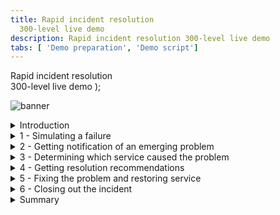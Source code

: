 ```yaml
---
title: Rapid incident resolution
  300-level live demo
description: Rapid incident resolution 300-level live demo
tabs: [ 'Demo preparation', 'Demo script']
---
```


  <span>
    Rapid incident resolution <br/> 300-level live demo
  </span> );

![banner](./images/Incident-Resolution-300-Prep.jpg)

<span id="place1"></span>

<details>
<summary>Introduction</summary>
<br/>

In this demo, I’ll show you how Cloud Pak for Watson AIOps helps SREs and IT Ops quickly identify, diagnose, and resolve incidents across mission-critical workloads.
<br/>
You’ll see how:<br/><br/>
•	Watson AIOps intelligently correlates multiple disparate sources of information such as logs, metrics, events, and topology;<br/>
•	All of this information is condensed and presented in actionable alerts instead of large quantities of unrelated alerts, and;<br/>
•	You can resolve a problem within seconds to minutes of being notified using Watson AIOps’ automation capabilities<br/><br/>
We will be using an application called Quote of the Day, which  will serve as a proxy for any type of app. This is a content delivery app that serves up random quotations. The application is built on a microservices architecture and the services are running on Kubernetes.
<br/><br/>

**[Go to top](#place1)**

</details>

<details>

<summary>1 - Simulating a failure</summary>

<br/>

| **1.1** | **Navigate to the Anomaly Generator and input sources** |
| :--- | :--- |
| **Actions** | Navigate to the **Anomaly Generator**<br/><br/>Choose **Rating service failure**<br/><br/>Click **Start** |
| **Narration** | To see how this all works, I’m going to generate an anomaly in our application.  &nbsp; &nbsp; &nbsp; &nbsp; &nbsp; &nbsp; &nbsp; &nbsp; &nbsp; &nbsp; &nbsp; &nbsp; &nbsp; &nbsp; &nbsp; &nbsp; &nbsp; &nbsp; &nbsp; &nbsp; &nbsp; &nbsp; &nbsp; &nbsp; &nbsp; &nbsp; &nbsp; &nbsp; &nbsp; &nbsp; &nbsp; &nbsp; &nbsp; &nbsp; &nbsp; &nbsp; &nbsp; &nbsp; &nbsp; &nbsp; &nbsp; &nbsp; &nbsp; &nbsp; &nbsp; &nbsp; &nbsp; &nbsp; &nbsp; &nbsp; |
| **Screenshot** | <br/> ![Quote of the Day app](./images/quote-app.png) |
| **Action** | The anomaly generator will take a minute or so to start showing alerts in Slack<br/><br/> While it is running, navigate to the various input sources: Prometheus and ELK |
| **Narration** | Without Watson AIOps, we would get all sorts of alerts and notifications from multiple sources when a problem occurs.<br/><br/>Prometheus would start firing alerts, but we would have to look at them manually to find out if they are related.<br/><br/>Same with ELK – we might see new types of logs or errors coming in, but again it’s time consuming to determine the relationship. Hundreds of logs are streaming in every minute, making it very difficult for a human to keep up with them.<br/><br/>As we’ll see in a moment, with Watson AIOps, all of this information gets correlated and presented all in one place. This includes recommendations for how to resolve the incident. We can take action directly from the notification and resolve the incident quickly. &nbsp; &nbsp; &nbsp; &nbsp; &nbsp; &nbsp; &nbsp; &nbsp; &nbsp; &nbsp; &nbsp; &nbsp; &nbsp; &nbsp; &nbsp; &nbsp; &nbsp; &nbsp; &nbsp; &nbsp; &nbsp; &nbsp; &nbsp; &nbsp; &nbsp; &nbsp; &nbsp; &nbsp; &nbsp; &nbsp; &nbsp; &nbsp; &nbsp; &nbsp; &nbsp; &nbsp; &nbsp; &nbsp; &nbsp; &nbsp; &nbsp; &nbsp; &nbsp; &nbsp; &nbsp; &nbsp; &nbsp; &nbsp; &nbsp; &nbsp; |
| **Screenshots** | <br/> ![Prometheus](./images/prometheus.png) <br/>![Elastic](./images/elastic.png) |

<br/><br/>

**[Go to top](#place1)**

</details>

<details>

<summary>2 - Getting notification of an emerging problem</summary>

<br/>

| **2.1** | **AIOps formats notification as story and adds affected services to it** |
| :--- | :--- |
| **Actions** | Story starts showing up in Slack |
| **Narration** | Notifications are now appearing in Slack. We’re using Slack in this demo, but Watson AIOps also integrates with Microsoft Teams.<br/><br/>Watson AIOps formats the notifications into a “story” using AI to correlate events, metrics, alerts, and logs. Each story brings together the various notifications for all the affected services by the same underlying issue. Imagine if each piece of data presented in the story was a separate notification – we’d quickly be inundated with alerts. <br/><br/>The story is like a home base for action when a problem arises. Instead of manually correlating things across multiple different tools, it’s all right here immediately when the notification is received. <br/><br/>In addition to providing a highly contextualized view of the incident, it enables us to jump in-context to other point tools to explore further details. This helps eliminate tool silos and helps us restore service faster.<br/><br/>This story is telling us there’s a problem with the Rating service, which is one of the microservices in our Quote of the Day application.<br/><br/>In the background, the AI has done the work for us and presents us with a curated view of relevant information. It shows which services are affected: the relevant events and alerts that are indicative of the symptoms of this problem; anomalies that Watson AIOps has found in the log files; and similar incidents that have occurred in the past so we can see how they were successfully resolved. We’ll explore each of these components in more detail.<br/><br/>&nbsp; &nbsp; &nbsp; &nbsp; &nbsp; &nbsp; &nbsp; &nbsp; &nbsp; &nbsp; &nbsp; &nbsp; &nbsp; &nbsp; &nbsp; &nbsp; &nbsp; &nbsp; &nbsp; &nbsp; &nbsp; &nbsp; &nbsp; &nbsp; &nbsp; &nbsp; &nbsp; &nbsp; &nbsp; &nbsp; &nbsp; &nbsp; &nbsp; &nbsp; &nbsp; &nbsp; &nbsp; &nbsp; &nbsp; &nbsp; &nbsp; &nbsp; &nbsp; &nbsp; &nbsp; &nbsp; &nbsp; &nbsp; &nbsp; &nbsp; |
| **Screenshot** | <br/> ![Finding root cause](./images/incident-title.png) |
| **Actions** | Additional affected services are added to the story |
| **Narration** | When this story first appeared, the only affected service was the Rating service.<br/><br/>Watson AIOps updates the stories in real time as more information comes in and gets correlated to this story. <br/><br/>So now we can see that in addition to Rating, the Web service is also affected. This is now even more critical since the Web service is the customer-facing front-end of the application, and we need to ensure that users can still access the app.<br/><br/>We need to find the root cause and fix this problem as quickly as possible.<br/><br/>
| **Screenshot** | <br/> ![Component](./images/component.png) |

**[Go to top](#place1)**

</details>

<details>

<summary>3 - Determining which service caused the problem</summary>

<br/>

| **3.1** | **Review the notification to learn about issue** |
| :--- | :--- |
| **Action** | Scroll to the **Relevant events** section of the story |
| **Narration** | We need to find out where the issue began so we can prevent it from causing cascading failures across the components of the application.<br/><br/>Instead of having to go to Prometheus or another tool to look at the alerts, we can see them right here from the notification. Watson AIOps has determined that these events are related, and provides an explanation for how it determined the relationships. We can see that there are two groups of events based on related resources and the timing of the events.<br/><br/>
| **Screenshot** | <br/> ![Relevant events](./images/relevant-events.png) |
| **Action** | Click on the **View relevant events** button at the bottom of the notification<br/><br/>A pop-up will appear with the grouped events<br/>
| **Narration** | We can inspect the grouped events right here, without searching for them in another tool.<br/><br/>It looks like the memory and CPU on the Rating service increased significantly. This is causing a significant slow-down in response time on both the Rating and Web services.<br/><br/>Based on this information, it seems that the Rating service is the source of the issue. But let’s get a bit more detail – this time from the log files.<br/><br/>
| **Screenshots** | <br/> ![View relevant events](./images/view-relevant-events.png) <br/>![Relevant events alerts](./images/relevant-events-alerts.png) |
| **Action** | Scroll down past the alerts to show **Log anomaly** |
| **Narration** | Instead of needing to go to Kibana and manually sort through the hundreds or thousands of log entries that come in every minute, Watson AIOps has found several anomalies in the log files and presented them here. It trains on the log files of the application when it’s operating normally, and continually monitors for deviations from that baseline.<br/><br/>We can see that the anomalies are occurring on the Rating service, which fits with what we saw in the alerts. |
| **Screenshot** | <br/> ![Rating service](./images/rating-service.png) |
| **Action** | Click on **Show more** |
| **Narration** | Watson AIOps gives us additional context on the anomaly. In this case, the “unknown_error” anomaly is telling us that Watson AIOps has never seen this type of log before (hence the “unknown”) and that the log message indicates there is some type of error. Watson AIOps is not only looking at the statistical frequency of the type of log, but it is also using Natural Language Processing to analyze the content of the log message to give additional context (in this case that there’s likely an error).<br/><br/>Watson AIOps also explains why the anomaly was flagged. It expected to see zero (0) of this type of log, but it actually saw four (4).<br/><br/>Now we know that there is an unfamiliar log coming from the Rating service, and it’s indicating an error.<br/><br/>This further reinforces what we saw with the alerts -  it looks like the Rating service is likely the root cause of this problem.<br/><br/>
| **Screenshots** | <br/> ![anomaly](./images/anomaly.png) <br/>![anomaly 2](./images/log-anomaly-1.png) |
| **Action** | For the 'Unknown_error' anomaly, click on **Preview logs** |
| **Narration** | We can preview the log messages that caused Watson AIOps to find the anomaly. |
| **Screenshots** | <br/> ![Preview logs](./images/preview-logs.png) <br/> ![Log preview](./images/log-preview.png) |

**[Go to top](#place1)**

</details>

<details>

<summary>4 - Getting resolution recommendations</summary>

<br/>

| **4.1** | **Watson AIOps searches similar incidents for recommendations** |
| :--- | :--- |
| **Actions** | Close the log anomaly pop-up<br/><br/>Click on the **Search similar incidents** button<br/><br/>Type 'rating' into the search box |
| **Narration** | Now that we understand a bit more about what’s going on, we need to focus on our main goal: resolving the incident as quickly as possible.<br/><br/>Watson AIOps also brings in similar incidents and information regarding how they were resolved. This enhances operational efficiency by leveraging institutional knowledge that may be time consuming to find otherwise.<br/><br/>Since the alerts seem to point to the Rating service as having the memory and CPU increases, we’ll search for incidents that happened with that service. <br/><br/>Watson AIOps found two similar incidents. The first one seems like what we’re experiencing: Rating service is overheating and slowing. Using Natural Language Processing, Watson AIOps  went through the comments on the incident and highlighted key relevant information for us, in this case that the incident was resolved by running a runbook.<br/><br/>If we can use the same runbook to resolve the current incident it will make our job that much easier and restore service even faster! |
| **Screenshots** | <br/> ![Search similar incidents](./images/search-similar-incidents.png) <br/>![Search similar incidents - Rating](./images/search-similar-incidents-rating.png) <br/>![Search results](./images/search-results.png) |
| **Actions** | Click on the link for the first similar incident **Rating service overheating and slowing**<br/><br/>It will open a window in GitLab<br/><br/>If needed, sort comments **newest first** |
| **Narration** | The description for this incident sounds a lot like what we are observing right now. The Rating service is stressed, with increases in CPU, memory, and latency. It’s also affecting the Web service.<br/><br/>The comment says there is a runbook that resolved this issue. This is very useful information that may have taken a long time to find out just by searching or asking colleagues. Watson AIOps helped us find this info very quickly. |
| **Screenshots** | <br/> ![Newest first](./images/newest-first.png)  |

**[Go to top](#place1)**

</details>

<details>

<summary>5 - Fixing the problem and restoring service</summary>

<br/>

| **5.1** | **View Event Manager to determine the root cause and fix the problem** |
| :--- | :--- |
| **Actions** | Navigate to **Event Manager** (formally known as NOI)<br/><br/>Click on **Events** in the sidebar menu<br/><br/>The top event should show a red circle (**critical**)<br/><br/>Click on the **Down** arrow to expand it |
| **Narration** | This is the Event Manager component of Watson AIOps. Here’s the event group that we’re working on. There are four events grouped together – these are the same ones we previewed earlier from the Slack notification. There’s additional detail here, including the likelihood of each event being the root cause of the overall issue and if there is a runbook associated with the event.<br/><br/>There are three events that occurred on the Rating service. They’re all rated as 99% likely to be the root cause - meaning that the Rating service is the source of the problem.<br/><br/>It also shows us that there’s a runbook associated with these events, which is what was mentioned in the GitLab incident comment. |
| **Screenshots** | <br/> ![Events1](./images/events1.png) <br/> ![Events2](./images/events2.png) |
| **Actions** | Click on the second row to select it (**Summary** column: **Rating service Mem usage very high**)<br/><br/>Click on **Execute runbook**<br/><br/>Click on **Start runbook**<br/><br/>Click on **Run** |
| **Narration** | Now we’ll execute the runbook that should resolve the underlying failure of the Rating service. That should fix the problem. |
| **Screenshots** | <br/> ![Events3](./images/events3.png) <br/>![runbook1](./images/runbook1.png) <br/> ![Runbook2](./images/runbook2.png) |
| **Actions** | Navigate to **Instana**<br/><br/>Click on the **Summary** tab<br/><br/>Set the time period to **last 15 minutes**, and click on the **Live** button (you will be showing the latency before, during, and after the incident) |
| **Narration** | To check that the runbook is fixing the problem, we can look at the health metrics in Instana. We’ll set the time period so we can see data from when the incident began until now.<br/><br/>We can see that the latency of the application started increasing when the problem began. Now that we’ve run the runbook, latency is going back down. This confirms that the runbook was successful. |
| **Screenshot** | <br/> ![runbook success](./images/runbook-success.png) |

**[Go to top](#place1)**

</details>

<details>

<summary>6 - Closing out the incident</summary>

<br/>

| **6.1** | **Provide feedback on the runbook and close incident** |
| :--- | :--- |
| **Actions** | Go back to the Runbook screen<br/><br/>If you navigated away from it, go back with these steps:<br/><br/>Automations -> Runbooks -> click on the three dots at the far right for the **Reset Rating Service** runbook -> Choose **View history** -> Click on **Resume on most recent**<br/><br/>Scroll down to the bottom where there are stars/ratings |
| **Narration** | We can rate the runbook to preserve the information that it was successful – this will be helpful for the next person who comes along looking at this runbook, as well as feedback to the author of the runbook. <br/><br/>This enables a collaborative approach to organically improve incident resolution over time. As the system matures it can evolve into an increasingly automated self-healing system. |
| **Screenshot** | <br/> ![runbook worked](./images/runbook-worked.png) |
| **Actions** | Navigate to **Slack**<br/><br/>Add details about the resolution by clicking the **Add to story** button |
| **Narration** | Now we are ready to close out the incident. <br/><br/>We found the runbook because it was mentioned in the similar incident, so we want to preserve that information. To do so, we can click **add to story** and Watson AIOps adds a comment with the information about the similar incident.<br/><br/> This keeps all the information in one place so it’s easy to find later or if another similar incident occurs in the future. |
| **Screenshot** | <br/> ![Search results Story 695](./images/search-results-story-695.png) |
| **Actions** | At the bottom of the story notification, click on **Acknowledge**<br/><br/>Choose **Keep in current channel** and **Closed**<br/><br/> Optionally add a comment, such as 'Executed runbook to fix issue,' and then click on **Acknowledge** |
| **Narration** | Then we will acknowledge the incident and mark it as closed. Watson AIOps archives all the information from the incident in the comments of the original message. So we can go back to it whenever needed to see exactly what happened and how it was fixed. |
| **Screenshot** | <br/> ![acknowledge](./images/acknowledge.png) <br/> ![closed](./images/closed.png) |

**[Go to top](#place1)**

</details>

<details>

<summary>Summary</summary>

<br/>
In this demo we have demonstrated how Watson AIOps enables you to avoid business impacting outages by applying AI to data gathered from your existing disparate tools. It helps you quickly determine the root causes of a failure and proactively alleviates outages – therefore minimizing the business impact of these IT issues on revenue or client experience.<br/><br/>
The anomaly detection capabilities alerts you early to potential issues enabling the SRE take quick remedial actions. The intelligent event analytics examines logs, metrics, tickets and topology and provides a useful correlation that would otherwise be very challenging. Lastly, the AI-driven remediation based on recommendations of previous incidents accelerates problem resolution and significantly reduces the mean-time-to-repair.
<br/><br/>

**[Go to top](#place1)**

</details>
